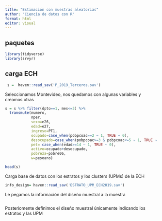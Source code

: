```yaml
---
title: "Estimación con muestras aleatorias"
author: "Ciencia de datos con R"
format: html
editor: visual
---
```


## paquetes

```r
library(tidyverse)
library(srvyr)
```


## carga ECH

```r
 s =  haven::read_sav('P_2019_Terceros.sav')
```

Seleccionamos Montevideo, nos quedamos con algunas variables y creamos otras
```r
s = s %>% filter(dpto==1, mes<=3) %>% 
  transmute(numero, 
            nper,
            sexo=e26,
            edad=e27,
            ingreso=PT1,
            ocupado=case_when(pobpcoac==2 ~ 1, TRUE ~ 0),
            desocupado=case_when(pobpcoac>=3 & pobpcoac<=5 ~ 1, TRUE ~ 0 ),
            pet= case_when(edad>=14 ~ 1, TRUE ~ 0),
            activo=ocupado+desocupado,
            pobreza=pobre06,
            w=pesoano)
```

```r
head(s)
```

Carga base de datos con los estratos y los clusters (UPMs) de la ECH
```r
info_design= haven::read_sav('ESTRATO_UPM_ECH2019.sav')
```


Le pegamos la información del diseño muestral a la muestra

```r

```


Posteriomente definimos el diseño muestral únicamente indicando los estratos y las UPM

```r

```

